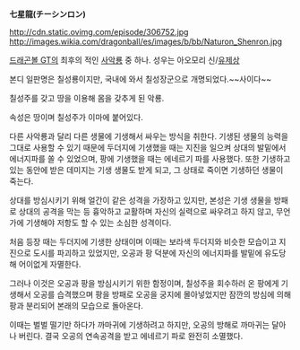 '''七星龍(チーシンロン)'''

http://cdn.static.ovimg.com/episode/306752.jpg
http://images.wikia.com/dragonball/es/images/b/bb/Naturon_Shenron.jpg

[[드래곤볼 GT]]의 최후의 적인 [[사악룡]] 중 하나. 성우는 아오모리 신/[[유제상]]

본디 일판명은 칠성룡이지만, 국내에 와서 칠성장군으로 개명되었다.~~사이다~~

칠성주를 갖고 땅을 이용해 몸을 갖추게 된 악룡.

속성은 땅이며 칠성주가 이마에 붙어있다.

다른 사악룡과 달리 다른 생물에 기생해서 싸우는 방식을 취한다. 기생된 생물의 능력을 그대로 사용할 수 있기 때문에 두더지에 기생했을 때는 지진을 일으켜 상대의 발밑에서 에너지파를 쏠 수 있었으며, 팡에 기생했을 때는 에네르기 파를 사용했다. 또한 기생하고 있는 동안에 받은 데미지는 기생 생물도 받게 되고, 그 상태로 죽이면 기생하던 생물이 죽는다. 

상대를 방심시키기 위해 얼간이 같은 성격을 가장하고 있지만, 본성은 기생 생물을 방패로 상대의 공격을 막는 등 흉악하고 교활하며 자신의 실력으로 싸우려고 하지 않고, 무언가에 기생해야 저항도 할 수 있는 소심한 성격이다. 

처음 등장 때는 두더지에 기생한 상태이며 이때는 보라색 두더지와 비슷한 모습이고 지진으로 도시를 파괴하고 있었지만, 오공과 팡 덕분에 자신의 에너지파를 발밑에 유도당해 어이없게 자멸한다. 

그러나 이것은 오공과 팡을 방심시키기 위한 함정이며, 칠성주을 회수하러 온 팡에게 기생해서 오공를 습격했으며 팡을 방패로 오공을 궁지에 몰아넣었지만 잠깐의 방심에 의해 팡과 분리되어 본래의 모습으로 돌아온다.

이때는 벌벌 떨기만 하다가 까마귀에 기생하려고 하지만, 오공의 방해로 까마귀는 달아나 버린다. 결국 오공의 연속공격을 받고 에네르기 파로 완전히 소멸했다.
